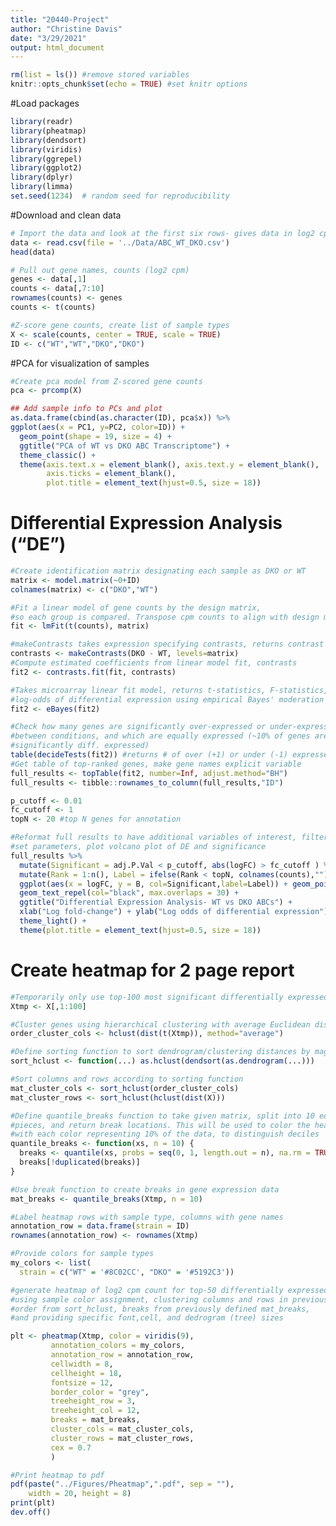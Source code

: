 ```yaml
---
title: "20440-Project"
author: "Christine Davis"
date: "3/29/2021"
output: html_document
---
```


```r
rm(list = ls()) #remove stored variables
knitr::opts_chunk$set(echo = TRUE) #set knitr options
```

#Load packages

```r
library(readr)
library(pheatmap)
library(dendsort)
library(viridis)
library(ggrepel)
library(ggplot2)
library(dplyr)
library(limma)
set.seed(1234)  # random seed for reproducibility
```

#Download and clean data

```r
# Import the data and look at the first six rows- gives data in log2 cpm
data <- read.csv(file = '../Data/ABC_WT_DKO.csv')
head(data)

# Pull out gene names, counts (log2 cpm)
genes <- data[,1]
counts <- data[,7:10]
rownames(counts) <- genes
counts <- t(counts)

#Z-score gene counts, create list of sample types
X <- scale(counts, center = TRUE, scale = TRUE)
ID <- c("WT","WT","DKO","DKO")
```

#PCA for visualization of samples

```r

#Create pca model from Z-scored gene counts
pca <- prcomp(X)

## Add sample info to PCs and plot
as.data.frame(cbind(as.character(ID), pca$x)) %>%
ggplot(aes(x = PC1, y=PC2, color=ID)) + 
  geom_point(shape = 19, size = 4) +
  ggtitle("PCA of WT vs DKO ABC Transcriptome") +
  theme_classic() +
  theme(axis.text.x = element_blank(), axis.text.y = element_blank(),
        axis.ticks = element_blank(), 
        plot.title = element_text(hjust=0.5, size = 18))

```

# Differential Expression Analysis ("DE")

```r

#Create identification matrix designating each sample as DKO or WT
matrix <- model.matrix(~0+ID)
colnames(matrix) <- c("DKO","WT")

#Fit a linear model of gene counts by the design matrix, 
#so each group is compared. Transpose cpm counts to align with design matrix.
fit <- lmFit(t(counts), matrix)

#makeContrasts takes expression specifying contrasts, returns contrast matrix
contrasts <- makeContrasts(DKO - WT, levels=matrix)
#Compute estimated coefficients from linear model fit, contrasts
fit2 <- contrasts.fit(fit, contrasts)

#Takes microarray linear fit model, returns t-statistics, F-statistics, and 
#log-odds of differential expression using empirical Bayes' moderation
fit2 <- eBayes(fit2)

#Check how many genes are significantly over-expressed or under-expressed
#between conditions, and which are equally expressed (~10% of genes are 
#significantly diff. expressed)
table(decideTests(fit2)) #returns # of over (+1) or under (-1) expressed genes
#Get table of top-ranked genes, make gene names explicit variable
full_results <- topTable(fit2, number=Inf, adjust.method="BH")
full_results <- tibble::rownames_to_column(full_results,"ID")

p_cutoff <- 0.01
fc_cutoff <- 1
topN <- 20 #top N genes for annotation

#Reformat full results to have additional variables of interest, filter for 
#set parameters, plot volcano plot of DE and significance
full_results %>% 
  mutate(Significant = adj.P.Val < p_cutoff, abs(logFC) > fc_cutoff ) %>% 
  mutate(Rank = 1:n(), Label = ifelse(Rank < topN, colnames(counts),"")) %>% 
  ggplot(aes(x = logFC, y = B, col=Significant,label=Label)) + geom_point() + 
  geom_text_repel(col="black", max.overlaps = 30) +
  ggtitle("Differential Expression Analysis- WT vs DKO ABCs") +
  xlab("Log fold-change") + ylab("Log odds of differential expression") +
  theme_light() +
  theme(plot.title = element_text(hjust=0.5, size = 18))  

```

# Create heatmap for 2 page report

```r

#Temporarily only use top-100 most significant differentially expressed genes
Xtmp <- X[,1:100]

#Cluster genes using hierarchical clustering with average Euclidean distance
order_cluster_cols <- hclust(dist(t(Xtmp)), method="average")

#Define sorting function to sort dendrogram/clustering distances by magnitude
sort_hclust <- function(...) as.hclust(dendsort(as.dendrogram(...)))

#Sort columns and rows according to sorting function
mat_cluster_cols <- sort_hclust(order_cluster_cols)
mat_cluster_rows <- sort_hclust(hclust(dist(X)))

#Define quantile_breaks function to take given matrix, split into 10 equal
#pieces, and return break locations. This will be used to color the heatmap
#with each color representing 10% of the data, to distinguish deciles
quantile_breaks <- function(xs, n = 10) {
  breaks <- quantile(xs, probs = seq(0, 1, length.out = n), na.rm = TRUE)
  breaks[!duplicated(breaks)]
}

#Use break function to create breaks in gene expression data 
mat_breaks <- quantile_breaks(Xtmp, n = 10)

#Label heatmap rows with sample type, columns with gene names
annotation_row = data.frame(strain = ID)
rownames(annotation_row) <- rownames(Xtmp)

#Provide colors for sample types
my_colors <- list(
  strain = c("WT" = '#8C02CC', "DKO" = '#5192C3'))

#generate heatmap of log2 cpm count for top-50 differentially expressed genes,
#using sample color assignment, clustering columns and rows in previously sorted 
#order from sort_hclust, breaks from previously defined mat_breaks,
#and providing specific font,cell, and dedrogram (tree) sizes

plt <- pheatmap(Xtmp, color = viridis(9), 
         annotation_colors = my_colors, 
         annotation_row = annotation_row, 
         cellwidth = 8, 
         cellheight = 18, 
         fontsize = 12, 
         border_color = "grey", 
         treeheight_row = 3, 
         treeheight_col = 12,
         breaks = mat_breaks,
         cluster_cols = mat_cluster_cols,
         cluster_rows = mat_cluster_rows,
         cex = 0.7
         )

#Print heatmap to pdf
pdf(paste("../Figures/Pheatmap",".pdf", sep = ""), 
    width = 20, height = 8) 
print(plt)
dev.off()
```